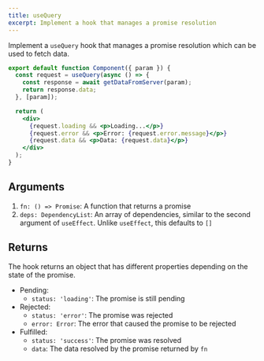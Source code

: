 ```yaml
---
title: useQuery
excerpt: Implement a hook that manages a promise resolution
---
```


Implement a `useQuery` hook that manages a promise resolution which can be used to fetch data.

```jsx
export default function Component({ param }) {
  const request = useQuery(async () => {
    const response = await getDataFromServer(param);
    return response.data;
  }, [param]);

  return (
    <div>
      {request.loading && <p>Loading...</p>}
      {request.error && <p>Error: {request.error.message}</p>}
      {request.data && <p>Data: {request.data}</p>}
    </div>
  );
}
```

## Arguments

1. `fn: () => Promise`: A function that returns a promise
2. `deps: DependencyList`: An array of dependencies, similar to the second argument of `useEffect`. Unlike `useEffect`, this defaults to `[]`

## Returns

The hook returns an object that has different properties depending on the state of the promise.

- Pending:
  - `status: 'loading'`: The promise is still pending
- Rejected:
  - `status: 'error'`: The promise was rejected
  - `error: Error`: The error that caused the promise to be rejected
- Fulfilled:
  - `status: 'success'`: The promise was resolved
  - `data`: The data resolved by the promise returned by `fn`
